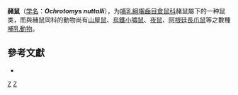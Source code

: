 {{Speciesbox
| taxon =  Ochrotomys nuttalli
| status = LR/nt | status_system = IUCN2.3
| parent_authority = Osgood, 1909
| authority = (Harlan, 1832)
}}

'''赭鼠'''（[[学名|学名]]：'''''Ochrotomys nuttalli'''''），为[[哺乳綱|哺乳綱]][[囓齒目|囓齒目]][[倉鼠科|倉鼠科]]赭鼠屬下的一种鼠类，而與赭鼠同科的動物尚有[[屋鼠屬|山屋鼠]]、[[小嘯鼠屬|烏鐵小嘯鼠]]、[[夜鼠屬|夜鼠]]、[[南美長爪鼠屬|阿根廷長爪鼠]]等之數種[[哺乳動物|哺乳動物]]。

== 參考文獻 ==
*{{cite web| url=http://vzd.brim.ac.cn/division/fauna/index.asp| title=中國科學院動物研究所的世界動物名稱資料庫| publisher=中國科學院| deadurl=yes| archiveurl=https://web.archive.org/web/20050718232917/http://vzd.brim.ac.cn/division/fauna/index.asp| archivedate=2005-07-18| access-date=2006-10-05}}
{{Taxonbar}}
[[Category:赭鼠屬|Z]]
[[Category:1832年描述的动物|Z]]